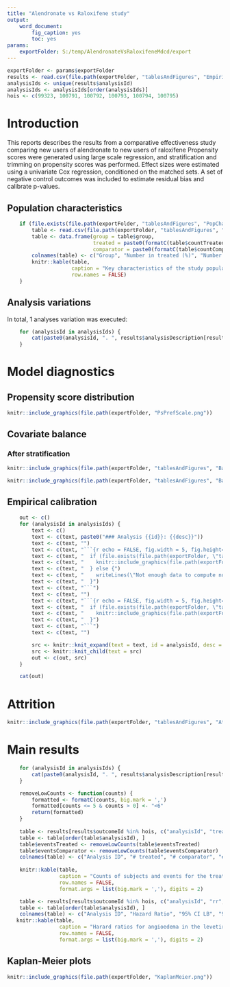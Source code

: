 ```yaml
---
title: "Alendronate vs Raloxifene study"
output: 
    word_document:
        fig_caption: yes
        toc: yes
params: 
    exportFolder: S:/temp/AlendronateVsRaloxifeneMdcd/export
---
```


```r
exportFolder <- params$exportFolder
results <- read.csv(file.path(exportFolder, "tablesAndFigures", "EmpiricalCalibration.csv"))
analysisIds <- unique(results$analysisId)
analysisIds <- analysisIds[order(analysisIds)]
hois <- c(99323, 100791, 100792, 100793, 100794, 100795)
```


# Introduction

This reports describes the results from a comparative effectiveness study comparing new users of alendronate to new users of raloxifene Propensity scores were generated using large scale regression, and stratification and trimming on propensity scores was performed. Effect sizes were estimated using a univariate Cox regression, conditioned on the matched sets. A set of negative control outcomes was included to estimate residual bias and calibrate p-values.

## Population characteristics

```r
    if (file.exists(file.path(exportFolder, "tablesAndFigures", "PopChar.csv"))){
        table <- read.csv(file.path(exportFolder, "tablesAndFigures", "PopChar.csv"))
        table <- data.frame(group = table$group,
                            treated = paste0(formatC(table$countTreated, format="d", big.mark=","), " (", round(table$fractionTreated*100, 1), ")"),
                            comparator = paste0(formatC(table$countComparator, format="d", big.mark=","), " (", round(table$fractionComparator*100, 1), ")"))
        colnames(table) <- c("Group", "Number in treated (%)", "Number in comparator (%)")
        knitr::kable(table, 
                     caption = "Key characteristics of the study population, stratified by treatment group.", 
                     row.names = FALSE)
    }
```  

## Analysis variations

In total, 1 analyses variation was executed:

```r
    for (analysisId in analysisIds) {
        cat(paste0(analysisId, ". ", results$analysisDescription[results$analysisId == analysisId][1], "\n"))
    }
```

# Model diagnostics

## Propensity score distribution

```r
knitr::include_graphics(file.path(exportFolder, "PsPrefScale.png"))
```

## Covariate balance

### After stratification

```r
knitr::include_graphics(file.path(exportFolder, "tablesAndFigures", "BalanceScatterPlot.png"))
```

```r
knitr::include_graphics(file.path(exportFolder, "tablesAndFigures", "BalanceTopVariables.png"))
```

## Empirical calibration

```r
    out <- c()
    for (analysisId in analysisIds) {
        text <- c()
        text <- c(text, paste0("### Analysis {{id}}: {{desc}}"))
        text <- c(text, "")
        text <- c(text, "```{r echo = FALSE, fig.width = 5, fig.height= 5, fig.cap = \"Calibration effect plot. Blue dots represent the negative controls used in this study. The dashed line indicates the boundary below which p < 0.05 using traditional p-value computation. The orange area indicated the area where p < 0.05 using calibrated p-value computation.\"}")
        text <- c(text, "  if (file.exists(file.path(exportFolder, \"tablesAndFigures\", \"CalEffectNoHoi_a{{id}}.png\"))) {")
        text <- c(text, "    knitr::include_graphics(file.path(exportFolder, \"tablesAndFigures\", \"CalEffectNoHoi_a{{id}}.png\"))")
        text <- c(text, "  } else {")
        text <- c(text, "    writeLines(\"Not enough data to compute null distribution.\")")
        text <- c(text, "  }")
        text <- c(text, "```")
        text <- c(text, "")
        text <- c(text, "```{r echo = FALSE, fig.width = 5, fig.height= 5, fig.cap = \"Calibration plot. This plot shows the fraction of negative controls with p-values below alpha, for every level of alpha. Ideally, the plots should follow the diagonal. This plot has been generated using leave-one-out: when computing the calibrated p-value for a negative control, the bias distribution was fitted using all other negative controls.\"}")
        text <- c(text, "  if (file.exists(file.path(exportFolder, \"tablesAndFigures\", \"Cal_a{{id}}.png\"))) {")
        text <- c(text, "    knitr::include_graphics(file.path(exportFolder, \"tablesAndFigures\", \"Cal_a{{id}}.png\"))")
        text <- c(text, "  }")
        text <- c(text, "```")
        text <- c(text, "")

        src <- knitr::knit_expand(text = text, id = analysisId, desc = results$analysisDescription[results$analysisId == analysisId][1])
        src <- knitr::knit_child(text = src)
        out <- c(out, src)
    } 
```

```r
    cat(out)
```
# Attrition

```r
knitr::include_graphics(file.path(exportFolder, "tablesAndFigures", "Attrition.png"))
```

# Main results

```r
    for (analysisId in analysisIds) {
        cat(paste0(analysisId, ". ", results$analysisDescription[results$analysisId == analysisId][1], "\n"))
    }
```


```r
    removeLowCounts <- function(counts) {
        formatted <- formatC(counts, big.mark = ',')
        formatted[counts <= 5 & counts > 0] <- "<6" 
        return(formatted)
    }
    
    table <- results[results$outcomeId %in% hois, c("analysisId", "treated", "comparator", "eventsTreated", "eventsComparator")]
    table <- table[order(table$analysisId), ]
    table$eventsTreated <- removeLowCounts(table$eventsTreated)
    table$eventsComparator <- removeLowCounts(table$eventsComparator)
    colnames(table) <- c("Analysis ID", "# treated", "# comparator", "# treated with event", "# comparator with event")
    
    knitr::kable(table, 
                 caption = "Counts of subjects and events for the treated and comparator groups.", 
                 row.names = FALSE, 
                 format.args = list(big.mark = ','), digits = 2)
```  

```r
    table <- results[results$outcomeId %in% hois, c("analysisId", "rr", "ci95lb" , "ci95ub", "p", "calibratedP" ,"calibratedP_lb95ci" ,"calibratedP_ub95ci")]
    table <- table[order(table$analysisId), ]
    colnames(table) <- c("Analysis ID", "Hazard Ratio", "95% CI LB", "95% CI UB", "P", "Calibrated P", "Cal. P 95% CI LB", "Cal. P 95% CI UB")
   knitr::kable(table, 
                 caption = "Harard ratios for angioedema in the levetiracetam group compared to the phenytoin group. Also included are traditional and calibrated p-values, as well as the 95% credible interval for the calibrated p-value.", 
                 row.names = FALSE, 
                 format.args = list(big.mark = ','), digits = 2)
```  

## Kaplan-Meier plots


```r
knitr::include_graphics(file.path(exportFolder, "KaplanMeier.png"))
```
